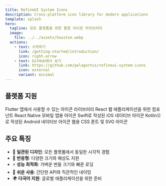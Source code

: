 ```yaml
---
title: RefineUI System Icons
description: Cross-platform icon library for modern applications
template: splash
hero:
  tagline: 모든 플랫폼을 위한 통합 아이콘 라이브러리
  image:
    file: ../../assets/houston.webp
  actions:
    - text: 시작하기
      link: /getting-started/introduction/
      icon: right-arrow
    - text: GitHub에서 보기
      link: https://github.com/pelagornis/refineui-system-icons
      icon: external
      variant: minimal
---
```



## 플랫폼 지원

<CardGrid stagger>
	<Card title="Flutter" icon="rocket">
		Flutter 앱에서 사용할 수 있는 아이콘 라이브러리
	</Card>
	<Card title="React" icon="react">
		React 웹 애플리케이션을 위한 컴포넌트
	</Card>
	<Card title="React Native" icon="mobile">
		React Native 모바일 앱용 아이콘
	</Card>
	<Card title="iOS" icon="apple">
		Swift로 작성된 iOS 네이티브 아이콘
	</Card>
	<Card title="Android" icon="android">
		Kotlin으로 작성된 Android 네이티브 아이콘
	</Card>
	<Card title="Web" icon="globe">
		웹용 CSS 폰트 및 SVG 아이콘
	</Card>
</CardGrid>

## 주요 특징

- 🎨 **일관된 디자인**: 모든 플랫폼에서 동일한 시각적 경험
- 📱 **반응형**: 다양한 크기와 해상도 지원
- ⚡ **성능 최적화**: 가벼운 번들 크기와 빠른 로딩
- 🔧 **쉬운 사용**: 간단한 API와 직관적인 네이밍
- 🌍 **다국어 지원**: 글로벌 애플리케이션을 위한 준비

